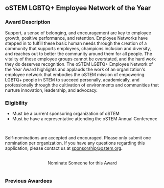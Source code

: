 
<SiteLayout title="Awards - LGBTQ+ Employee Network" accent="apricot">

<div>

## oSTEM LGBTQ+ Employee Network of the Year

### Award Description

Support, a sense of belonging, and encouragement are key to employee growth,
positive performance, and retention. Employee Networks have stepped in to
fulfill these basic human needs through the creation of a community that
supports employees, champions inclusion and diversity, and reaches out to better
the community around them for all people. The vitality of these employee groups
cannot be overstated, and the hard work they do deserves recognition. The oSTEM
LGBTQ+ Employee Network of the Year Award highlights and applauds the work of an
organization's employee network that embodies the oSTEM mission of empowering
LGBTQ+ people in STEM to succeed personally, academically, and professionally
through the cultivation of environments and communities that nurture innovation,
leadership, and advocacy.

### Eligibility

- Must be a current sponsoring organization of oSTEM
- Must be have a representative attending the oSTEM Annual Conference

<br />

Self-nominations are accepted and encouraged. Please only submit one nomination
per organization. If you have any questions regarding this application, please
contact us at sponsorship@ostem.org.

<br />
<div align="center">
  <AwardCardButton url="https://forms.gle/sv1tm2JkYKJH2cYH9">
    Nominate Someone for this Award
  </AwardCardButton>
</div>

</div>

<br />

<div>

### Previous Awardees

<div className="grid gap-8 md:grid-cols-2 my-1">
  <AwardeeCard
    awardeeName="Pride at Accenture"
    awardYear={2022}
    profileImg="/images/awards/employee-network-award/pride-at-accenture-logo.jpg"
    altDesc="logo of Pride at Accenture"
    width={300}
    height={180}
  />
  <AwardeeCard
    awardeeName="Boeing Employees Pride Alliance"
    awardYear={2021}
    profileImg="/images/awards/employee-network-award/Boeing-BEPA-logo.jpg"
    altDesc="logo of Boeing Employees Pride Alliance"
    width={300}
    height={89}
  />
  <AwardeeCard
    awardeeName="National Grid"
    awardYear={2020}
    profileImg="/images/awards/employee-network-award/national-grid-2020.jpeg"
    altDesc="logo of National Grid"
    width={200}
    height={200}
  />
  <AwardeeCard
    awardeeName="Merck Rainbow Alliance"
    awardYear={2019}
    profileImg="/images/awards/employee-network-award/merck-2019.png"
    altDesc="logo of Merck Rainbow Alliance"
    width={200}
    height={94}
  />
</div>

</div>

</SiteLayout>
